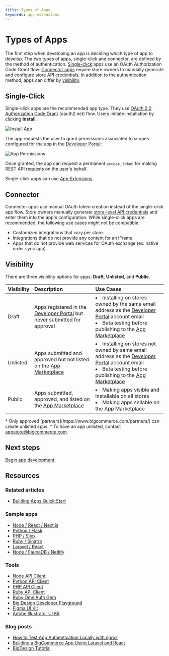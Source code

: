 ```yaml
---
title: Types of Apps
keywords: app extensions
---
```


# Types of Apps

The first step when developing an app is deciding which type of app to develop. The two types of apps, single-click and connector, are defined by the method of authentication. [Single-click](#single-click) apps use an OAuth Authorization Code Grant flow. [Connector apps](#connector) require store owners to manually generate and configure store API credentials. In addition to the authentication method, apps can differ by [visibility](#visibility).

## Single-Click

Single-click apps are the recommended app type. They use [OAuth 2.0 Authorization Code Grant](https://oauth.net/2/grant-types/authorization-code/) (oauth2.net) flow. Users initiate installation by clicking **Install**.

![Install App](https://storage.googleapis.com/bigcommerce-production-dev-center/images/apps/apps-02-types-01.png "Install App")

The app requests the user to grant permissions associated to scopes configured for the app in the [Developer Portal](https://devtools.bigcommerce.com/my/apps):

![App Permissions](https://storage.googleapis.com/bigcommerce-production-dev-center/images/apps/apps-02-types-02.png "App Permissions")

Once granted, the app can request a permanent `access_token` for making REST API requests on the user's behalf.

Single-click apps can use [App Extensions](/docs/integrations/apps/app-extensions).

## Connector
Connector apps use manual OAuth token creation instead of the single-click app flow. Store owners manually generate [store-level API credentials](/docs/start/authentication/api-accounts#revoking-store-level-api-credentials) and enter them into the app's configuration. While single-click apps are recommended, the following use cases might not be compatible:

- Customized integrations that vary per store.
- Integrations that do not provide any content for an iFrame.
- Apps that do not provide web services for OAuth exchange (ex: native order sync app).

## Visibility
There are three visibility options for apps: **Draft**, **Unlisted**, and **Public**.

| Visibility | Description | Use Cases |
|:-----------|:------------|:----------|
| Draft | Apps registered in the [Developer Portal](https://devtools.bigcommerce.com/) but never submitted for approval | <li>Installing on stores owned by the same email address as the [Developer Portal](https://devtools.bigcommerce.com/auth/bigcommerce) account email</li><li>Beta testing before publishing to the [App Marketplace](https://www.bigcommerce.com/apps/)</li> |
| Unlisted | Apps submitted and approved but not listed on the [App Marketplace](https://www.bigcommerce.com/apps/) | <li>Installing on stores not owned by same email address as the [Developer Portal](https://devtools.bigcommerce.com/auth/bigcommerce) account email</li><li>Beta testing before publishing to the [App Marketplace](https://www.bigcommerce.com/apps/)</li> |
| Public | Apps submitted, approved, and listed on the [App Marketplace](https://www.bigcommerce.com/apps/) | <li>Making apps visible and installable on all stores</li><li>Making apps sellable on the [App Marketplace](https://www.bigcommerce.com/apps/)</li> |

<Callout type="info">
  * Only approved [partners](https://www.bigcommerce.com/partners/) can create unlisted apps.
  * To have an app unlisted, contact <a href="mailto:appstore@bigcommerce.com">appstore@bigcommerce.com</a>.
</Callout>


## Next steps
[Begin app development](/docs/integrations/apps/guide).

## Resources

### Related articles
* [Building Apps Quick Start](/docs/integrations/apps/quick-start)

### Sample apps
* [Node / React / Next.js](https://github.com/bigcommerce/sample-app-nodejs)
* [Python / Flask](https://github.com/bigcommerce/hello-world-app-python-flask)
* [PHP / Silex](https://github.com/bigcommerce/hello-world-app-php-silex)
* [Ruby / Sinatra](https://github.com/bigcommerce/hello-world-app-ruby-sinatra)
* [Laravel / React](https://github.com/bigcommerce/laravel-react-sample-app)
* [Node / FaunaDB / Netlify](https://github.com/bigcommerce/channels-app/)

### Tools
* [Node API Client](https://github.com/bigcommerce/node-bigcommerce/)
* [Python API Client](https://github.com/bigcommerce/bigcommerce-api-python)
* [PHP API Client](https://github.com/bigcommerce/bigcommerce-api-php)
* [Ruby API Client](https://github.com/bigcommerce/bigcommerce-api-ruby)
* [Ruby OmniAuth Gem](https://github.com/bigcommerce/omniauth-bigcommerce)
* [Big Design Developer Playground](https://developer.bigcommerce.com/big-design)
* [Figma UI Kit](https://figma.com/file/jTVuUkiZ1j3rux8WHG4IKK/BigDesign-UI-Kit?node-id=0%3A1/duplicate)
* [Adobe Illustrator UI Kit](https://design.bigcommerce.com/bigdesign-ui-kit)

### Blog posts
* [How to Test App Authentication Locally with ngrok](https://medium.com/bigcommerce-developer-blog/how-to-test-app-authentication-locally-with-ngrok-149150bfe4cf)
* [Building a BigCommerce App Using Laravel and React](https://medium.com/bigcommerce-developer-blog/building-a-bigcommerce-app-using-laravel-and-react-711ceceb5006)
* [BigDesign Tutorial](https://medium.com/bigcommerce-developer-blog/bigdesign-build-native-looking-uis-with-the-bigcommerce-design-system-fb06a01a24f2)
